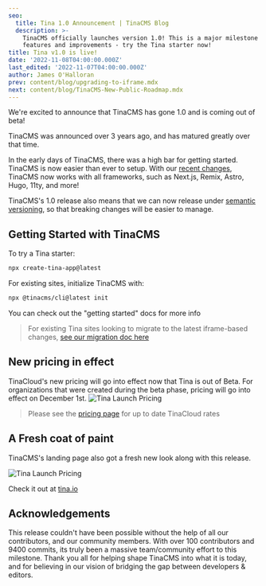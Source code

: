 ```yaml
---
seo:
  title: Tina 1.0 Announcement | TinaCMS Blog
  description: >-
    TinaCMS officially launches version 1.0! This is a major milestone with new
    features and improvements - try the Tina starter now!
title: Tina v1.0 is live!
date: '2022-11-08T04:00:00.000Z'
last_edited: '2022-11-07T04:00:00.000Z'
author: James O'Halloran
prev: content/blog/upgrading-to-iframe.mdx
next: content/blog/TinaCMS-New-Public-Roadmap.mdx
---
```


We're excited to announce that TinaCMS has gone 1.0 and is coming out of beta!

TinaCMS was announced over 3 years ago, and has matured greatly over that time.

In the early days of TinaCMS, there was a high bar for getting started. TinaCMS is now easier than ever to setup. With our [recent changes](https://tina.io/blog/upgrading-to-iframe/), TinaCMS now works with all frameworks, such as Next.js, Remix, Astro, Hugo, 11ty, and more!

TinaCMS's 1.0 release also means that we can now release under [semantic versioning](https://semver.org/), so that breaking changes will be easier to manage.

## Getting Started with TinaCMS

To try a Tina starter:

```bash
npx create-tina-app@latest
```

For existing sites, initialize TinaCMS with:

```bash
npx @tinacms/cli@latest init
```

You can check out the "getting started" docs for more info

> For existing Tina sites looking to migrate to the latest iframe-based changes, [see our migration doc here](https://tina.io/blog/upgrading-to-iframe/)

## New pricing in effect

TinaCloud's new pricing will go into effect now that Tina is out of Beta. For organizations that were created during the beta phase, pricing will go into effect on December 1st.
![Tina Launch Pricing](/img/blog/tina-1-0-announcement/TinaCMS_pricing_1.png)

> Please see the [pricing page](https://tina.io/pricing/ "pricing") for up to date TinaCloud rates

## A Fresh coat of paint

TinaCMS's landing page also got a fresh new look along with this release.

![Tina Launch Pricing](/img/blog/tina-1-0-announcement/tinaio-homepage.png)

Check it out at [tina.io](https://tina.io)

## Acknowledgements

This release couldn't have been possible without the help of all our contributors, and our community members. With over 100 contributors and 9400 commits, its truly been a massive team/community effort to this milestone. Thank you all for helping shape TinaCMS into what it is today, and for believing in our vision of bridging the gap between developers & editors.
